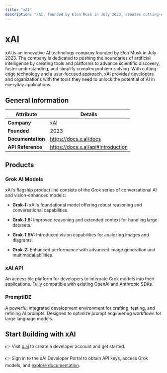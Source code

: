 ```yaml
---
title: "xAI"
description: "xAI, founded by Elon Musk in July 2023, creates cutting-edge AI tools advancing science, understanding, and real-world problem-solving."
---
```


# xAI

xAI is an innovative AI technology company founded by Elon Musk in July 2023. The company is dedicated to pushing the boundaries of artificial intelligence by creating tools and platforms to advance scientific discovery, foster understanding, and simplify complex problem-solving. With cutting-edge technology and a user-focused approach, xAI provides developers and organizations with the tools they need to unlock the potential of AI in everyday applications.

## General Information

| Attribute     | Details                                       |
|---------------|-----------------------------------------------|
| **Company**   | [xAI](https://x.ai/about)                                         |
| **Founded**   | 2023                             |
| **Documentation**| https://docs.x.ai/docs         |
| **API Reference**   | https://docs.x.ai/api#introduction |


## Products

### Grok AI Models
xAI's flagship product line consists of the Grok series of conversational AI and vision-enhanced models:

- **Grok-1:** xAI's foundational model offering robust reasoning and conversational capabilities.

- **Grok-1.5:** Improved reasoning and extended context for handling large datasets.

- **Grok-1.5V:** Introduced vision capabilities for analyzing images and diagrams.

- **Grok-2:** Enhanced performance with advanced image generation and multimodal abilities.

### xAI API
An accessible platform for developers to integrate Grok models into their applications. Fully compatible with existing OpenAI and Anthropic SDKs.

### PromptIDE
A powerful integrated development environment for crafting, testing, and refining AI prompts. Designed to optimize prompt engineering workflows for large language models.

## Start Building with xAI

👉 Visit [x.ai](https://x.ai/) to create a developer account and get started.

👉 Sign in to the xAI Developer Portal to obtain API keys, access Grok models, and [explore documentation](https://docs.x.ai/docs).















